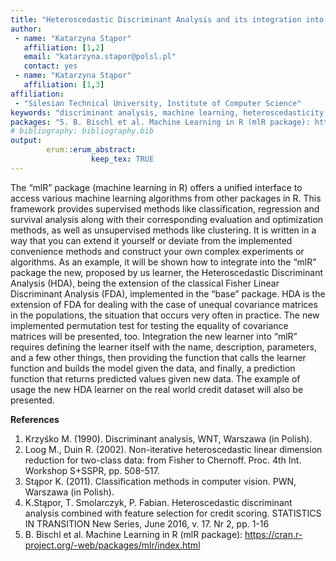 ```yaml
---
title: "Heteroscedastic Discriminant Analysis and its integration into “mlR” package for uniform machine learning"
author:
 - name: "Katarzyna Stąpor"
   affiliation: [1,2]
   email: "katarzyna.stapor@polsl.pl"
   contact: yes
 - name: "Katarzyna Stąpor"
   affiliation: [1,3]
affiliation:
 - "Silesian Technical University, Institute of Computer Science"
keywords: "discriminant analysis, machine learning, heteroscedasticity, mlR package"
packages: "5. B. Bischl et al. Machine Learning in R (mlR package): https://cran.r-project.org/-web/packages/mlr/index.html"
# bibliography: bibliography.bib
output:  
        erum::erum_abstract:
                  keep_tex: TRUE
---
```


The “mlR” package (machine learning in R) offers a unified interface to
access various machine learning algorithms from other packages in R.
This framework provides supervised methods like classification,
regression and survival analysis along with their corresponding
evaluation and optimization methods, as well as unsupervised methods
like clustering. It is written in a way that you can extend it yourself
or deviate from the implemented convenience methods and construct your
own complex experiments or algorithms. As an example, it will be shown
how to integrate into the “mlR” package the new, proposed by us learner,
the Heteroscedastic Discriminant Analysis (HDA), being the extension of
the classical Fisher Linear Discriminant Analysis (FDA), implemented in
the “base” package. HDA is the extension of FDA for dealing with the
case of unequal covariance matrices in the populations, the situation
that occurs very often in practice. The new implemented permutation test
for testing the equality of covariance matrices will be presented, too.
Integration the new learner into “mlR” requires defining the learner
itself with the name, description, parameters, and a few other things,
then providing the function that calls the learner function and builds
the model given the data, and finally, a prediction function that
returns predicted values given new data. The example of usage the new
HDA learner on the real world credit dataset will also be presented.

**References**

1.  Krzyśko M. (1990). Discriminant analysis, WNT, Warszawa (in Polish).
2.  Loog M., Duin R. (2002). Non-iterative heteroscedastic linear
    dimension reduction for two-class data: from Fisher to Chernoff.
    Proc. 4th Int. Workshop S+SSPR, pp. 508-517.
3.  Stąpor K. (2011). Classification methods in computer vision. PWN,
    Warszawa (in Polish).
4.  K.Stąpor, T. Smolarczyk, P. Fabian. Heteroscedastic discriminant
    analysis combined with feature selection for credit scoring.
    STATISTICS IN TRANSITION New Series, June 2016, v. 17. Nr 2, pp.
    1-16
5.  B. Bischl et al. Machine Learning in R (mlR package):
    <https://cran.r-project.org/-web/packages/mlr/index.html>
